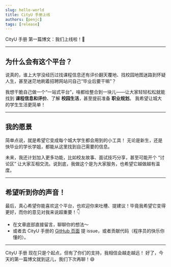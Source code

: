 ```yaml
---
slug: hello-world
title: CityU 手册上线
authors: [penjc]
tags: [release]
---
```


CityU 手册 第一篇博文：我们上线啦！🎊

<!-- truncate -->

---

## **为什么会有这个平台？**

说真的，谁上大学没经历过找课程信息还有评价翻天覆地、找校园地图迷路到怀疑人生，甚至迷茫地刷着招聘网站问自己“毕业后要干嘛”？

我想干脆自己做一个“一站式平台”，啥都给整合到一块儿——让大家轻轻松松就能找到 **课程信息和评价**、了解 **校园生活**，甚至提前准备 **职业规划**。
我希望让城大的学生生活更简单！

---

## **我的愿景**

简单点说，就是希望它变成每个城大学生都会用到的小工具！
无论是新生，还是快毕业的学长学姐，都能从这里找到自己需要的信息。

未来，我还计划加入更多功能，比如校友故事、面试技巧分享，甚至可能开个 “讨论区” 让大家互相交流。说到底，我做这个是为大家服务，也希望它越做越有温度。

---

## **希望听到你的声音！**

最后，真心希望你能喜欢这个平台，也欢迎你来吐槽、提建议！毕竟我希望它变得更好，而你的意见对我来说超重要！👇

- 在文章底部直接留言，聊聊你的想法～
- 或者去 CityU 手册的 [GitHub 页面](https://github.com/penjc/cityU-navigator) 提 issue，或者贡献代码（程序员的快乐你懂的）。

---

CityU 手册 现在只是个起点，但有了你们的支持，我相信会越走越远！
好了，今天的第一篇博文就到这儿，我们下次再聊！😄

<Utterances />